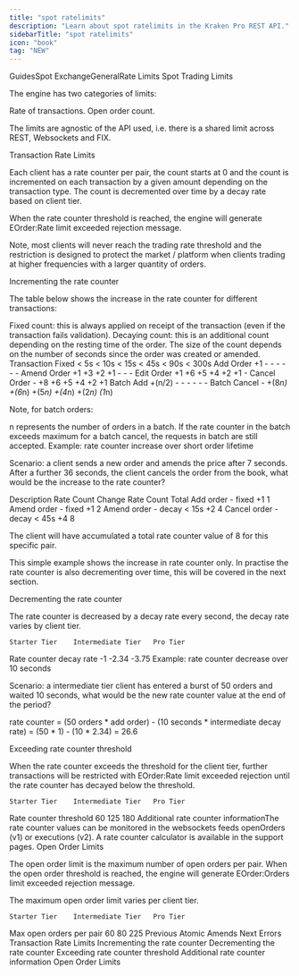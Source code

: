 ```yaml
---
title: "spot ratelimits"
description: "Learn about spot ratelimits in the Kraken Pro REST API."
sidebarTitle: "spot ratelimits"
icon: "book"
tag: "NEW"
---
```

GuidesSpot ExchangeGeneralRate Limits
Spot Trading Limits

The engine has two categories of limits:

Rate of transactions.
Open order count.

The limits are agnostic of the API used, i.e. there is a shared limit across REST, Websockets and FIX.

Transaction Rate Limits​

Each client has a rate counter per pair, the count starts at 0 and the count is incremented on each transaction by a given amount depending on the transaction type. The count is decremented over time by a decay rate based on client tier.

When the rate counter threshold is reached, the engine will generate EOrder:Rate limit exceeded rejection message.

Note, most clients will never reach the trading rate threshold and the restriction is designed to protect the market / platform when clients trading at higher frequencies with a larger quantity of orders.

Incrementing the rate counter​

The table below shows the increase in the rate counter for different transactions:

Fixed count: this is always applied on receipt of the transaction (even if the transaction fails validation).
Decaying count: this is an additional count depending on the resting time of the order. The size of the count depends on the number of seconds since the order was created or amended.
Transaction	Fixed	< 5s	< 10s	< 15s	< 45s	< 90s	< 300s
Add Order	+1	-	-	-	-	-	-
Amend Order	+1	+3	+2	+1	-	-	-
Edit Order	+1	+6	+5	+4	+2	+1	-
Cancel Order	-	+8	+6	+5	+4	+2	+1
Batch Add	+(n/2)	-	-	-	-	-	-
Batch Cancel	-	+(8*n)	+(6*n)	+(5*n)	+(4*n)	+(2*n)	(1*n)

Note, for batch orders:

n represents the number of orders in a batch.
If the rate counter in the batch exceeds maximum for a batch cancel, the requests in batch are still accepted.
Example: rate counter increase over short order lifetime​

Scenario: a client sends a new order and amends the price after 7 seconds. After a further 36 seconds, the client cancels the order from the book, what would be the increase to the rate counter?

Description	Rate Count Change	Rate Count Total
Add order - fixed	+1	1
Amend order - fixed	+1	2
Amend order - decay < 15s	+2	4
Cancel order - decay < 45s	+4	8

The client will have accumulated a total rate counter value of 8 for this specific pair.

This simple example shows the increase in rate counter only. In practise the rate counter is also decrementing over time, this will be covered in the next section.

Decrementing the rate counter​

The rate counter is decreased by a decay rate every second, the decay rate varies by client tier.

	Starter Tier	Intermediate Tier	Pro Tier
Rate counter decay rate	-1	-2.34	-3.75
Example: rate counter decrease over 10 seconds​

Scenario: a intermediate tier client has entered a burst of 50 orders and waited 10 seconds, what would be the new rate counter value at the end of the period?

rate counter = (50 orders * add order) - (10 seconds * intermediate decay rate) = (50 * 1) - (10 * 2.34) = 26.6

Exceeding rate counter threshold​

When the rate counter exceeds the threshold for the client tier, further transactions will be restricted with EOrder:Rate limit exceeded rejection until the rate counter has decayed below the threshold.

	Starter Tier	Intermediate Tier	Pro Tier
Rate counter threshold	60	125	180
Additional rate counter information​
The rate counter values can be monitored in the websockets feeds openOrders (v1) or executions (v2).
A rate counter calculator is available in the support pages.
Open Order Limits​

The open order limit is the maximum number of open orders per pair. When the open order threshold is reached, the engine will generate EOrder:Orders limit exceeded rejection message.

The maximum open order limit varies per client tier.

	Starter Tier	Intermediate Tier	Pro Tier
Max open orders per pair	60	80	225
Previous
Atomic Amends
Next
Errors
Transaction Rate Limits
Incrementing the rate counter
Decrementing the rate counter
Exceeding rate counter threshold
Additional rate counter information
Open Order Limits